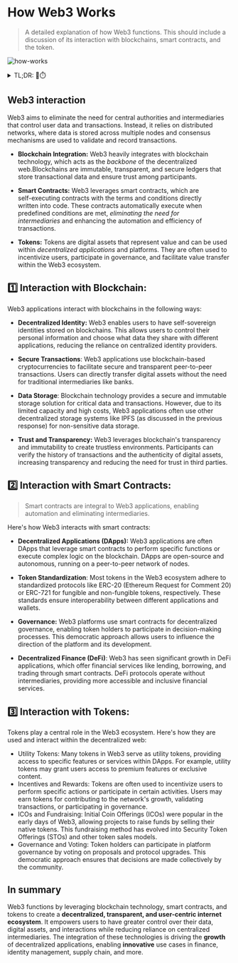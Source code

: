 # How Web3 Works

> A detailed explanation of how Web3 functions. This should include a discussion of its interaction with blockchains, smart contracts, and the token.

![how-works](../.images/web3/how-works.webp)

<details>
  <summary>TL;DR: 🥱⏱️ </summary>
  Web3 is the next evolutionary step in the development of the internet, transforming
  it into a decentralized, user-centric network. It operates on the principles of
  **decentralization, transparency, security, and user control**. Web3 relies on
  ***blockchain technology*** and other decentralized protocols to achieve these
  goals. Web3 heavily integrates with blockchain technology, using it as the *backbone*
  of the decentralized web. Web3 applications interact with blockchains for decentralized
  identity, secure transactions, data storage, trust, and transparency. Web3 leverages
  ***smart contracts***, which are self-executing contracts with terms and conditions
  directly written into code. Smart contracts enable automation and eliminate the
  need for intermediaries in Web3 applications. ***Tokens*** are digital assets that
  play a central role in the Web3 ecosystem. They are used for utility purposes,
  incentives, fundraising, governance, and voting. Tokens are often based on standardized
  protocols like ERC-20 and ERC-721, ensuring interoperability between different
  applications. Overall, Web3 empowers users by providing greater control over their
  data, digital assets, and interactions while reducing reliance on centralized intermediaries.
  It fosters the growth of decentralized applications and innovative use cases in
  various fields, including finance, identity management, and supply chain management.
</details>

## Web3 interaction

Web3 aims to eliminate the need for central authorities and intermediaries that control user data and transactions. Instead, it relies on distributed networks, where data is stored across multiple nodes and consensus mechanisms are used to validate and record transactions.

- **Blockchain Integration:** Web3 heavily integrates with blockchain technology, which acts as the _backbone_ of the decentralized web.Blockchains are immutable, transparent, and secure ledgers that store transactional data and ensure trust among participants.

- **Smart Contracts:** Web3 leverages smart contracts, which are  
  self-executing contracts with the terms and conditions directly  
  written into code. These contracts automatically execute when  
  predefined conditions are met, _eliminating the need for  
  intermediaries_ and enhancing the automation and efficiency of  
  transactions.
- **Tokens:** Tokens are digital assets that represent value and can be used within _decentralized applications_ and platforms. They are often used to incentivize users, participate in governance, and facilitate value transfer within the Web3 ecosystem.

## 1️⃣ Interaction with Blockchain:

Web3 applications interact with blockchains in the following ways:

- **Decentralized Identity:** Web3 enables users to have self-sovereign identities stored on blockchains. This allows users to control their personal information and choose what data they share with different applications, reducing the reliance on centralized identity providers.
- **Secure Transactions**: Web3 applications use blockchain-based cryptocurrencies to facilitate secure and transparent peer-to-peer transactions. Users can directly transfer digital assets without the need for traditional intermediaries like banks.

- **Data Storage**: Blockchain technology provides a secure and immutable storage solution for critical data and transactions. However, due to its limited capacity and high costs, Web3 applications often use other decentralized storage systems like IPFS (as discussed in the previous response) for non-sensitive data storage.

- **Trust and Transparency:** Web3 leverages blockchain's transparency and immutability to create trustless environments. Participants can verify the history of transactions and the authenticity of digital assets, increasing transparency and reducing the need for trust in third parties.

## 2️⃣ Interaction with Smart Contracts:

> Smart contracts are integral to Web3 applications, enabling automation and eliminating intermediaries.

Here's how Web3 interacts with smart contracts:

- **Decentralized Applications (DApps):** Web3 applications are often DApps that leverage smart contracts to perform specific functions or execute complex logic on the blockchain. DApps are open-source and autonomous, running on a peer-to-peer network of nodes.

- **Token Standardization**: Most tokens in the Web3 ecosystem adhere to standardized protocols like ERC-20 (Ethereum Request for Comment 20) or ERC-721 for fungible and non-fungible tokens, respectively. These standards ensure interoperability between different applications and wallets.

- **Governance:** Web3 platforms use smart contracts for decentralized governance, enabling token holders to participate in decision-making processes. This democratic approach allows users to influence the direction of the platform and its development.

- **Decentralized Finance (DeFi)**: Web3 has seen significant growth in DeFi applications, which offer financial services like lending, borrowing, and trading through smart contracts. DeFi protocols operate without intermediaries, providing more accessible and inclusive financial services.

## 3️⃣ Interaction with Tokens:

Tokens play a central role in the Web3 ecosystem. Here's how they are used and interact within the decentralized web:

- Utility Tokens: Many tokens in Web3 serve as utility tokens, providing access to specific features or services within DApps. For example, utility tokens may grant users access to premium features or exclusive content.
- Incentives and Rewards: Tokens are often used to incentivize users to perform specific actions or participate in certain activities. Users may earn tokens for contributing to the network's growth, validating transactions, or participating in governance.
- ICOs and Fundraising: Initial Coin Offerings (ICOs) were popular in the early days of Web3, allowing projects to raise funds by selling their native tokens. This fundraising method has evolved into Security Token Offerings (STOs) and other token sales models.
- Governance and Voting: Token holders can participate in platform governance by voting on proposals and protocol upgrades. This democratic approach ensures that decisions are made collectively by the community.

## In summary

Web3 functions by leveraging blockchain technology, smart contracts, and tokens to create a **decentralized, transparent, and user-centric internet ecosystem**. It empowers users to have greater control over their data, digital assets, and interactions while reducing reliance on centralized intermediaries. The integration of these technologies is driving the **growth** of decentralized applications, enabling **innovative** use cases in finance, identity management, supply chain, and more.

